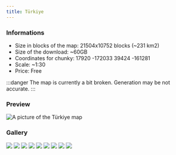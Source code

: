 ---
title: Türkiye
---


### Informations
* Size in blocks of the map: 21504x10752 blocks (~231 km2)
* Size of the download: ~60GB
* Coordinates for chunky: 17920 -172033 39424 -161281
* Scale: ~1:30
* Price: Free

:::danger
The map is currently a bit broken. Generation may be not accurate.
:::

### Preview
<img src="/img/maps/previews/asia/turkiye.webp" alt="A picture of the Türkiye map"></img>  

### Gallery
<Slider dots centerPadding="10px" arrows={false} infinite slidesToShow={1} slidesToScroll={1} pauseOnHover speed={500} autoplay autoplaySpeed={3000}>
    <img src="/img/maps/gallery/asia/turkiye/0.webp"></img>
    <img src="/img/maps/gallery/asia/turkiye/1.webp"></img>
    <img src="/img/maps/gallery/asia/turkiye/2.webp"></img>
    <img src="/img/maps/gallery/asia/turkiye/3.webp"></img>
    <img src="/img/maps/gallery/asia/turkiye/4.webp"></img>
    <img src="/img/maps/gallery/asia/turkiye/5.webp"></img>
    <img src="/img/maps/gallery/asia/turkiye/6.webp"></img>
    <img src="/img/maps/gallery/asia/turkiye/7.webp"></img>
    <img src="/img/maps/gallery/asia/turkiye/8.webp"></img>
</Slider>